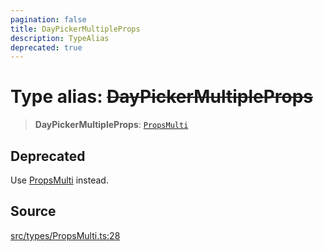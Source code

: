 ```yaml
---
pagination: false
title: DayPickerMultipleProps
description: TypeAlias
deprecated: true
---
```


# Type alias: ~~DayPickerMultipleProps~~

> **DayPickerMultipleProps**: [`PropsMulti`](/api/latest/interfaces/PropsMulti.mdx)

## Deprecated

Use [PropsMulti](/api/latest/interfaces/PropsMulti.mdx) instead.

## Source

[src/types/PropsMulti.ts:28](https://github.com/gpbl/react-day-picker/blob/575f9be39/src/types/PropsMulti.ts#L28)
